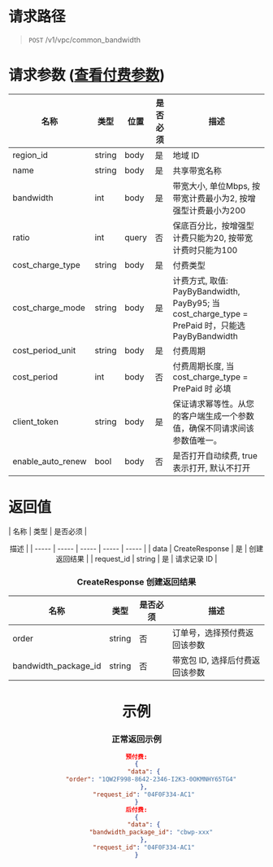 # 请求路径
>`POST` /v1/vpc/common_bandwidth

# 请求参数 ([查看付费参数](https://developer.qiniu.com/qvm/8006/common-params))
| 名称 | 类型 | 位置 | 是否必须 | <center>描述 |
| ----- | ----- | ----- | ----- | ----- |
| region_id | string | body | 是 | 地域 ID|
| name | string | body | 是 | 共享带宽名称 |
| bandwidth | int | body | 是 | 带宽大小, 单位Mbps, 按带宽计费最小为2, 按增强型计费最小为200|
| ratio | int | query | 否 | 保底百分比，按增强型计费只能为20, 按带宽计费时只能为100 |
| cost_charge_type | string | body | 是 | 付费类型 |
| cost_charge_mode | string | body | 是 | 计费方式, 取值: PayByBandwidth, PayBy95; 当 cost_charge_type = PrePaid 时，只能选 PayByBandwidth |
| cost_period_unit | string | body | 是 | 付费周期 |
| cost_period | int | body | 否 | 付费周期长度, 当 cost_charge_type = PrePaid 时 必填|
| client_token | string | body | 是 | 保证请求幂等性。从您的客户端生成一个参数值，确保不同请求间该参数值唯一。 |
| enable_auto_renew | bool | body | 否 | 是否打开自动续费, true表示打开, 默认不打开 |

# 返回值

| 名称 | 类型 | 是否必须 | <center>描述 |
| ----- | ----- | ----- | ----- | ----- |
| data | CreateResponse | 是 | 创建返回结果 |
| request_id | string | 是 | 请求记录 ID |

### CreateResponse 创建返回结果
| 名称 | 类型 | 是否必须 | <center>描述 |
| ----- | ----- | ----- | ----- |
| order | string | 否 | 订单号，选择预付费返回该参数 |
| bandwidth_package_id | string | 否 | 带宽包 ID, 选择后付费返回该参数 |

# 示例
### 正常返回示例
```json
预付费:
{
    "data": {
        "order": "1QW2F998-8642-2346-I2K3-0OKMNHY65TG4"
    },
    "request_id": "04F0F334-AC1"
}
后付费:
{
    "data": {
        "bandwidth_package_id": "cbwp-xxx"
    },
    "request_id": "04F0F334-AC1"
}
```